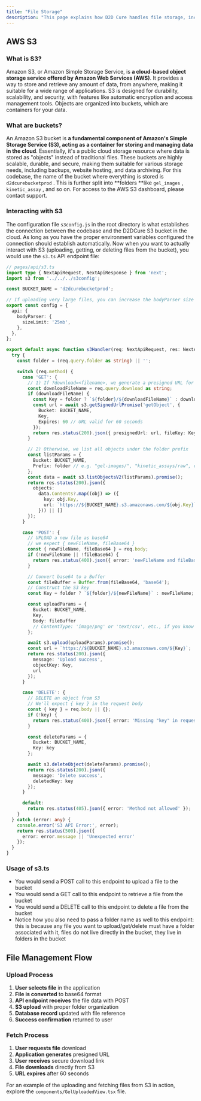 ```yaml
---
title: "File Storage"
description: "This page explains how D2D Cure handles file storage, including the AWS S3 integration, supported file types, and how files are managed throughout the application. Learn about file uploads, downloads, and the security measures in place for storing research data."
---
```


## AWS S3

### What is S3?

Amazon S3, or Amazon Simple Storage Service, is **a cloud-based object storage service offered by Amazon Web Services (AWS)**. It provides a way to store and retrieve any amount of data, from anywhere, making it suitable for a wide range of applications. S3 is designed for durability, scalability, and security, with features like automatic encryption and access management tools. Objects are organized into buckets, which are containers for your data.

### What are buckets?

An Amazon S3 bucket is **a fundamental component of Amazon's Simple Storage Service (S3), acting as a container for storing and managing data in the cloud**. Essentially, it's a public cloud storage resource where data is stored as "objects" instead of traditional files. These buckets are highly scalable, durable, and secure, making them suitable for various storage needs, including backups, website hosting, and data archiving. For this codebase, the name of the bucket where everything is stored is `d2dcurebucketprod` . This is further split into \*\*folders \*\*like `gel_images` , `kinetic_assay` , and so on. For access to the AWS S3 dashboard, please contact support.

### Interacting with S3

The configuration file `s3config.js` in the root directory is what establishes the connection between the codebase and the D2DCure S3 bucket in the cloud. As long as you have the proper environment variables configured the connection should establish automatically. Now when you want to actually interact with S3 (uploading, getting, or deleting files from the bucket), you would use the `s3.ts` API endpoint file:

```typescript s3.ts
// pages/api/s3.ts
import type { NextApiRequest, NextApiResponse } from 'next';
import s3 from '../../../s3config';

const BUCKET_NAME = 'd2dcurebucketprod';

// If uploading very large files, you can increase the bodyParser size limit
export const config = {
  api: {
    bodyParser: {
      sizeLimit: '25mb',
    },
  },
};

export default async function s3Handler(req: NextApiRequest, res: NextApiResponse) {
  try {
    const folder = (req.query.folder as string) || '';

    switch (req.method) {
      case 'GET': {
        // 1) If ?download=<filename>, we generate a presigned URL for that specific file
        const downloadFileName = req.query.download as string;
        if (downloadFileName) {
          const Key = folder ? `${folder}/${downloadFileName}` : downloadFileName;
          const url = await s3.getSignedUrlPromise('getObject', {
            Bucket: BUCKET_NAME,
            Key,
            Expires: 60 // URL valid for 60 seconds
          });
          return res.status(200).json({ presignedUrl: url, fileKey: Key });
        }

        // 2) Otherwise, we list all objects under the folder prefix
        const listParams = {
          Bucket: BUCKET_NAME,
          Prefix: folder // e.g. "gel-images/", "kinetic_assays/raw", etc.
        };
        const data = await s3.listObjectsV2(listParams).promise();
        return res.status(200).json({
          objects:
            data.Contents?.map((obj) => ({
              key: obj.Key,
              url: `https://${BUCKET_NAME}.s3.amazonaws.com/${obj.Key}`
            })) || []
        });
      }

      case 'POST': {
        // UPLOAD a new file as base64
        // we expect { newFileName, fileBase64 }
        const { newFileName, fileBase64 } = req.body;
        if (!newFileName || !fileBase64) {
          return res.status(400).json({ error: 'newFileName and fileBase64 are required' });
        }

        // Convert base64 to a Buffer
        const fileBuffer = Buffer.from(fileBase64, 'base64');
        // Construct the S3 key
        const Key = folder ? `${folder}/${newFileName}` : newFileName;

        const uploadParams = {
          Bucket: BUCKET_NAME,
          Key,
          Body: fileBuffer
          // ContentType: 'image/png' or 'text/csv', etc., if you know the type
        };

        await s3.upload(uploadParams).promise();
        const url = `https://${BUCKET_NAME}.s3.amazonaws.com/${Key}`;
        return res.status(200).json({
          message: 'Upload success',
          objectKey: Key,
          url
        });
      }

      case 'DELETE': {
        // DELETE an object from S3
        // We'll expect { key } in the request body
        const { key } = req.body || {};
        if (!key) {
          return res.status(400).json({ error: 'Missing "key" in request body' });
        }

        const deleteParams = {
          Bucket: BUCKET_NAME,
          Key: key
        };

        await s3.deleteObject(deleteParams).promise();
        return res.status(200).json({
          message: 'Delete success',
          deletedKey: key
        });
      }

      default:
        return res.status(405).json({ error: 'Method not allowed' });
    }
  } catch (error: any) {
    console.error('S3 API Error:', error);
    return res.status(500).json({
      error: error.message || 'Unexpected error'
    });
  }
}
```

### Usage of s3.ts

- You would send a POST call to this endpoint to upload a file to the bucket
- You would send a GET call to this endpoint to retrieve a file from the bucket
- You would send a DELETE call to this endpoint to delete a file from the bucket
- Notice how you also need to pass a folder name as well to this endpoint: this is because any file you want to upload/get/delete must have a folder associated with it, files do not live directly in the bucket, they live in folders in the bucket

## File Management Flow

### Upload Process

1. **User selects file** in the application
2. **File is converted** to base64 format
3. **API endpoint receives** the file data with POST
4. **S3 upload** with proper folder organization
5. **Database record** updated with file reference
6. **Success confirmation** returned to user

### Fetch Process

1. **User requests file** download
2. **Application generates** presigned URL
3. **User receives** secure download link
4. **File downloads** directly from S3
5. **URL expires** after 60 seconds

For an example of the uploading and fetching files from S3 in action, explore the `components/GelUploadedView.tsx` file. 
